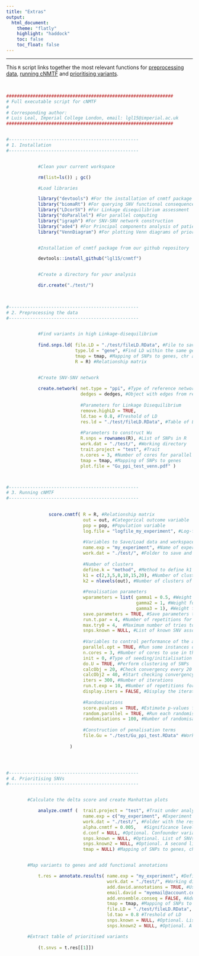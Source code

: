 ```yaml
---
title: "Extras"
output:
  html_document:
    theme: "flatly"
    highlight: "haddock"
    toc: false
    toc_float: false
---
```




----


This `R` script links together the most relevant functions for  [preprocessing data](preprocessing.html), [running cNMTF](running.html) and [prioritising variants](prioritising.html).

<br>


```r


###############################################################
# Full executable script for cNMTF
#
# Corresponding author:
# Luis Leal, Imperial College London, email: lgl15@imperial.ac.uk
###############################################################


#-------------------------------------------------
# 1. Installation
#-------------------------------------------------


			#Clean your current workspace

			rm(list=ls()) ; gc()

			#Load libraries

			library("devtools") #For the installation of cnmtf package
			library("biomaRt") #For querying SNV functional consequences from ENSEMBL
			library("LDcorSV") #For Linkage disequilibrium assessment
			library("doParallel") #For parallel computing
			library("igraph") #For SNV-SNV network construction
			library("ade4") #For Principal components analysis of patients genotypes
			library("VennDiagram") #For plotting Venn diagrams of prioritised variatns


			#Installation of cnmtf package from our github repository

			devtools::install_github("lgl15/cnmtf")


			#Create a directory for your analysis

			dir.create("./test/")

			
			
#-------------------------------------------------
# 2. Preprocessing the data
#-------------------------------------------------


			#Find variants in high Linkage-disequilibrium
			
			find.snps.ld( file.LD = "./test/fileLD.RData", #File to save results
			              type.ld = "gene", #Find LD within the same gene region
			              tmap = tmap, #Mapping of SNPs to genes, chr and genomic position 
			              R = R) #Relationship matrix


			#Create SNV-SNV network
			
			create.network( net.type = "ppi", #Type of reference network
			                dedges = dedges, #Object with edges from reference network
                        
              				#Parameters for Linkage Disequilibrium
              				remove.highLD = TRUE,
              				ld.tao = 0.8, #Treshold of LD
              				res.ld = "./test/fileLD.RData", #Table of LD
              				
              				#Parameters to construct Wu
              				R.snps = rownames(R), #List of SNPs in R
              				work.dat = "./test/", #Working directory
              				trait.project = "test", #Trait
              				n.cores = 3, #Number of cores for parallel computing
              				tmap = tmap, #Mapping of SNPs to genes
              				plot.file = "Gu_ppi_test_venn.pdf" )



#-------------------------------------------------
# 3. Running cNMTF
#-------------------------------------------------
			

            	score.cnmtf( R = R, #Relationship matrix
            				 out = out, #Categorical outcome variable
            				 pop = pop, #Population variable
            				 log.file = "logfile_my_experiment", #Log-file to track the performance
            
            				 #Variables to Save/Load data and workspaces
            				 name.exp = "my_experiment", #Name of experiment to save files
            				 work.dat = "./test/", #Folder to save and load workspaces
            
            				 #Number of clusters
            				 define.k = "method", #Method to define k1
            				 k1 = c(2,3,5,8,10,15,20), #Number of clusters of SNVs
            				 k2 = nlevels(out), #Number of clusters of patients
            
            				 #Penalisation parameters
            				 wparameters = list( gamma1 = 0.5, #Weight for the SNV network, Lu
                         						 gamma2 = 1, #Weight for the outcome matrix, Vo
                         						 gamma3 = 1), #Weight for the kernel matrix, A
            				 save.parameters = TRUE, #Save parameters to file
            				 run.t.par = 4, #Number of repetitions for parameters fitting
            				 max.try0 = 4,  #Maximum number of tries to fit the parameter
            				 snps.known = NULL, #List of known SNV associated with the trait
            
            				 #Variables to control performance of the algorithm
            				 parallel.opt = TRUE, #Run some instances of the algorithm in parallel
            				 n.cores = 3, #Number of cores to use in the parallel processing
            				 init = 0, #Type of seeding/initialisation of matrices in the algorithm
            				 do.U = TRUE, #Perform clustering of SNPs
            				 calcObj = 20, #Check convergency every 20 iterations
            				 calcObj2 = 40, #Start checking convergency after first 40 iterations
            				 iters = 300, #Number of iterations
            				 run.t.exp = 10, #Number of repetitions for the experiment
            				 display.iters = FALSE, #Display the iterations of function cnmtf
            
            				 #Randomisations
            				 score.pvalues = TRUE, #Estimate p-values for the scores
            				 random.parallel = TRUE, #Run each randomisation in parallel
            				 randomisations = 100, #Number of randomisations
            
            				 #Construction of penalisation terms
            				 file.Gu = "./test/Gu_ppi_test.RData" #Workspace with SNV-SNV network
            
            			)




#-------------------------------------------------
# 4. Prioritising SNVs
#-------------------------------------------------


		#Calculate the delta score and create Manhattan plots

            analyze.cnmtf (  trait.project = "test", #Trait under analysis
                			 name.exp = c("my_experiment", #Experiment under analysis 
                			 work.dat = "./test/", #Folder with the results of score.cnmtf
                			 alpha.cnmtf = 0.005,	#Significance level of the scores
                			 d.conf = NULL, #Optional. Confounder variables.
                			 snps.known = NULL, #Optional. List of SNVs associated with the disease
                			 snps.known2 = NULL, #Optional. A second list of SNVs.
                			 tmap = NULL) #Mapping of SNPs to genes, chr and genomic position


		#Map variants to genes and add functional annotations

            t.res = annotate.results( name.exp = "my_experiment", #Define experiment id
                                      work.dat = "./test/", #Working directory
                                      add.david.annotations = TRUE, #Use DAVID web service
                                      email.david = "myemail@account.com", #Email registered in DAVID.
                                      add.ensemble.conseq = FALSE, #Add SNV consequences from ENSEMBL
                                      tmap = tmap, #Mapping of SNPs to genes, chr and genomic position
                                      file.LD = "./test/fileLD.RData", #Workspace with pairwise LD
                                      ld.tao = 0.8 #Treshold of LD
                                      snps.known = NULL, #Optional. List of known associations.
                                      snps.known2 = NULL, #Optional. A second list of SNVs.

		#Extract table of prioritised variants
                                              
    		(t.snvs = t.res[[1]])
    		







```

<br>






